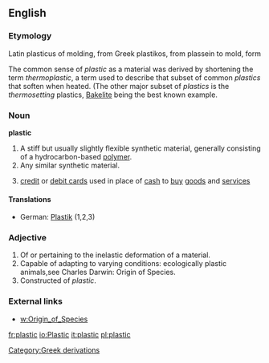 ==English==

===Etymology===
Latin plasticus of molding, from Greek plastikos, from plassein to mold, form

The common sense of ''plastic'' as a material was derived by shortening the term ''thermoplastic'', a term used to describe that subset of common ''plastics'' that soften when heated.  (The other major subset of ''plastics'' is the ''thermosetting'' plastics, [[Bakelite]] being the best known example.

===Noun===
'''plastic'''
# A stiff but usually slightly flexible synthetic material, generally consisting of a hydrocarbon-based [[polymer]].
# Any similar synthetic material.
#{{slang}} [[credit card|credit]] or [[debit card]]s used in place of [[cash]] to [[buy]] [[goods]] and [[service]]s

====Translations====
*German: [[Plastik]] {{n}} (1,2,3)

===Adjective===
# Of or pertaining to the inelastic deformation of a material.
# Capable of adapting to varying conditions: ecologically plastic animals,see Charles Darwin: Origin of Species.
# Constructed of ''plastic''.

===External links===
*[[w:Origin_of_Species]]

[[Category:Greek derivations]]

[[fr:plastic]]
[[io:Plastic]]
[[it:plastic]]
[[pl:plastic]]